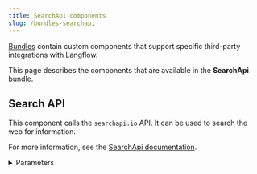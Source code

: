 ```yaml
---
title: SearchApi components
slug: /bundles-searchapi
---
```



[Bundles](/components-bundle-components) contain custom components that support specific third-party integrations with Langflow.

This page describes the components that are available in the **SearchApi** bundle.

## Search API

This component calls the `searchapi.io` API. It can be used to search the web for information.

For more information, see the [SearchApi documentation](https://www.searchapi.io/docs/google).

<details>
<summary>Parameters</summary>

**Inputs**

| Name | Type | Description |
|------|------|-------------|
| engine | String | The search engine to use. Default: `google`. |
| api_key | SecretString | The API key for authenticating with SearchApi. |
| input_value | String | The search query or input for the API call. |
| search_params | Dict | Additional parameters for customizing the search. |

**Outputs**

| Name | Type | Description |
|------|------|-------------|
| data | List[Data] | A list of Data objects containing search results. |
| tool | Tool | A Tool object for use in LangChain workflows. |

</details>